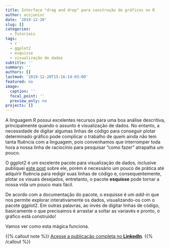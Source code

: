 ```yaml
---
title: Interface "drag and drop"​ para construção de gráficos no R
author: acsjunior
date: '2019-12-20'
slug: []
categories:
  - Tutoriais
tags:
  - r
  - ggplot2
  - esquisse
  - visualização de dados
subtitle: ''
summary: ''
authors: []
lastmod: '2019-12-20T15:16:14-03:00'
featured: no
image:
  caption: ''
  focal_point: ''
  preview_only: no
projects: []
---
```


A linguagem R possui excelentes recursos para uma boa análise descritiva, principalmente quando o assunto é visualização de dados. No entanto, a necessidade de digitar algumas linhas de código para conseguir plotar determinado gráfico pode complicar o trabalho de quem ainda não tem tanta fluência com a linguagem, pois convenhamos que interromper toda hora a nossa linha de raciocínio para pesquisar “como fazer” atrapalha um pouco.

O ggplot2 é um excelente pacote para visualização de dados, inclusive publiquei [este post](https://www.linkedin.com/pulse/visualizando-dados-em-r-com-ggplot2-antonio-c-da-silva-júnior/?lipi=urn%3Ali%3Apage%3Ad_flagship3_pulse_read%3B8vSShEP0Qr2eaZkzgmrp1A%3D%3D) sobre ele, porém é necessário um pouco de prática até adquirir fluência para redigir suas linhas de código e, consequentemente, plotar os visuais desejados, entretanto, o pacote **esquisse** pode tornar a nossa vida um pouco mais fácil.

De acordo com a documentação do pacote, o esquisse é um *add-in* que nos permite explorar interativamente os dados, visualizando-os com o pacote ggplot2. Em outras palavras, ao invés de digitar linhas de código, basicamente o que precisamos é arrastar a soltar as variavés e pronto, o gráfico está construído!

Vamos ver como esta mágica funciona.

{{% callout note %}}
[Acesse a publicação completa no **LinkedIn**](https://www.linkedin.com/pulse/interface-drag-drop-para-construção-de-gráficos-r-da-silva-júnior/).
{{% /callout %}}
